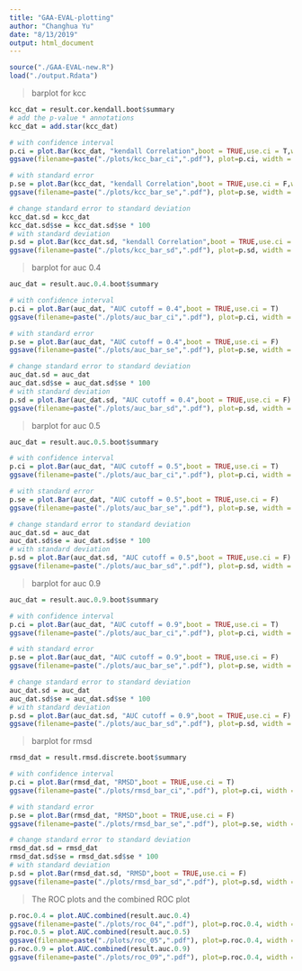 ```yaml
---
title: "GAA-EVAL-plotting"
author: "Changhua Yu"
date: "8/13/2019"
output: html_document
---
```


```r
source("./GAA-EVAL-new.R")
load("./output.Rdata")
```

> barplot for kcc

```r
kcc_dat = result.cor.kendall.boot$summary
# add the p-value * annotations
kcc_dat = add.star(kcc_dat)

# with confidence interval
p.ci = plot.Bar(kcc_dat, "kendall Correlation",boot = TRUE,use.ci = T,with.stars = T)
ggsave(filename=paste("./plots/kcc_bar_ci",".pdf"), plot=p.ci, width = 9, height = 7, units = "in",dpi = 300)

# with standard error
p.se = plot.Bar(kcc_dat, "kendall Correlation",boot = TRUE,use.ci = F,with.stars = T)
ggsave(filename=paste("./plots/kcc_bar_se",".pdf"), plot=p.se, width = 9, height = 7, units = "in",dpi = 300)

# change standard error to standard deviation
kcc_dat.sd = kcc_dat
kcc_dat.sd$se = kcc_dat.sd$se * 100
# with standard deviation
p.sd = plot.Bar(kcc_dat.sd, "kendall Correlation",boot = TRUE,use.ci = F,with.stars = T)
ggsave(filename=paste("./plots/kcc_bar_sd",".pdf"), plot=p.sd, width = 9, height = 7, units = "in",dpi = 300)
```

> barplot for auc 0.4

```r
auc_dat = result.auc.0.4.boot$summary

# with confidence interval
p.ci = plot.Bar(auc_dat, "AUC cutoff = 0.4",boot = TRUE,use.ci = T)
ggsave(filename=paste("./plots/auc_bar_ci",".pdf"), plot=p.ci, width = 9, height = 7, units = "in",dpi = 300)

# with standard error
p.se = plot.Bar(auc_dat, "AUC cutoff = 0.4",boot = TRUE,use.ci = F)
ggsave(filename=paste("./plots/auc_bar_se",".pdf"), plot=p.se, width = 9, height = 7, units = "in",dpi = 300)

# change standard error to standard deviation
auc_dat.sd = auc_dat
auc_dat.sd$se = auc_dat.sd$se * 100
# with standard deviation
p.sd = plot.Bar(auc_dat.sd, "AUC cutoff = 0.4",boot = TRUE,use.ci = F)
ggsave(filename=paste("./plots/auc_bar_sd",".pdf"), plot=p.sd, width = 9, height = 7, units = "in",dpi = 300)
```

> barplot for auc 0.5

```r
auc_dat = result.auc.0.5.boot$summary

# with confidence interval
p.ci = plot.Bar(auc_dat, "AUC cutoff = 0.5",boot = TRUE,use.ci = T)
ggsave(filename=paste("./plots/auc_bar_ci",".pdf"), plot=p.ci, width = 9, height = 7, units = "in",dpi = 300)

# with standard error
p.se = plot.Bar(auc_dat, "AUC cutoff = 0.5",boot = TRUE,use.ci = F)
ggsave(filename=paste("./plots/auc_bar_se",".pdf"), plot=p.se, width = 9, height = 7, units = "in",dpi = 300)

# change standard error to standard deviation
auc_dat.sd = auc_dat
auc_dat.sd$se = auc_dat.sd$se * 100
# with standard deviation
p.sd = plot.Bar(auc_dat.sd, "AUC cutoff = 0.5",boot = TRUE,use.ci = F)
ggsave(filename=paste("./plots/auc_bar_sd",".pdf"), plot=p.sd, width = 9, height = 7, units = "in",dpi = 300)
```

> barplot for auc 0.9

```r
auc_dat = result.auc.0.9.boot$summary

# with confidence interval
p.ci = plot.Bar(auc_dat, "AUC cutoff = 0.9",boot = TRUE,use.ci = T)
ggsave(filename=paste("./plots/auc_bar_ci",".pdf"), plot=p.ci, width = 9, height = 7, units = "in",dpi = 300)

# with standard error
p.se = plot.Bar(auc_dat, "AUC cutoff = 0.9",boot = TRUE,use.ci = F)
ggsave(filename=paste("./plots/auc_bar_se",".pdf"), plot=p.se, width = 9, height = 7, units = "in",dpi = 300)

# change standard error to standard deviation
auc_dat.sd = auc_dat
auc_dat.sd$se = auc_dat.sd$se * 100
# with standard deviation
p.sd = plot.Bar(auc_dat.sd, "AUC cutoff = 0.9",boot = TRUE,use.ci = F)
ggsave(filename=paste("./plots/auc_bar_sd",".pdf"), plot=p.sd, width = 9, height = 7, units = "in",dpi = 300)
```



> barplot for rmsd

```r
rmsd_dat = result.rmsd.discrete.boot$summary

# with confidence interval
p.ci = plot.Bar(rmsd_dat, "RMSD",boot = TRUE,use.ci = T)
ggsave(filename=paste("./plots/rmsd_bar_ci",".pdf"), plot=p.ci, width = 9, height = 7, units = "in",dpi = 300)

# with standard error
p.se = plot.Bar(rmsd_dat, "RMSD",boot = TRUE,use.ci = F)
ggsave(filename=paste("./plots/rmsd_bar_se",".pdf"), plot=p.se, width = 9, height = 7, units = "in",dpi = 300)

# change standard error to standard deviation
rmsd_dat.sd = rmsd_dat
rmsd_dat.sd$se = rmsd_dat.sd$se * 100
# with standard deviation
p.sd = plot.Bar(rmsd_dat.sd, "RMSD",boot = TRUE,use.ci = F)
ggsave(filename=paste("./plots/rmsd_bar_sd",".pdf"), plot=p.sd, width = 9, height = 7, units = "in",dpi = 300)

```

> The ROC plots and the combined ROC plot

```r
p.roc.0.4 = plot.AUC.combined(result.auc.0.4)
ggsave(filename=paste("./plots/roc_04",".pdf"), plot=p.roc.0.4, width = 9, height = 7, units = "in",dpi = 300)
p.roc.0.5 = plot.AUC.combined(result.auc.0.5)
ggsave(filename=paste("./plots/roc_05",".pdf"), plot=p.roc.0.4, width = 9, height = 7, units = "in",dpi = 300)
p.roc.0.9 = plot.AUC.combined(result.auc.0.9)
ggsave(filename=paste("./plots/roc_09",".pdf"), plot=p.roc.0.4, width = 9, height = 7, units = "in",dpi = 300)
```


